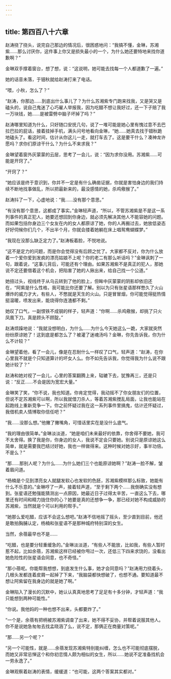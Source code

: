 ```yaml
---
---
---
```

title: 第四百八十六章
---




赵涛挠了挠头，说完自己那边的情况后，很困惑地问：“我搞不懂，金琳，苏湘紫……那么讨厌你，这件事上你又是损失最小的一个，为什么她还要特地来找你道歉啊？”

金琳双手撑着窗台，想了想，说：“这说明，她可能去找每一个人都道歉了一遍。”

她的话音未落，于钿秋就给赵涛打来了电话。

“喂，小秋，怎么了？”

“赵涛，你那边……到底出什么事儿了？为什么苏湘紫专门跑来找我，又是哭又是磕头的，说自己鬼迷了心巧雇人举报我，因为吃醋不想让我好过，还一下子赔了我一万块钱，她……是被雷劈中脑子坏掉了吗？”

赵涛哪里知道为什么，只好随口安抚几句，说了一堆可能是她心里有愧过意不去巴拉巴拉的屁话，接着挂掉手机，满头问号地看向金琳，“她……她真去找于钿秋跪地磕头了。看这时间，估计从你这儿一走，就打车去了。这是要干什么？凑神龙许愿吗？求你们原谅干什么？为什么不来求我？”

金琳望着窗外灰蒙蒙的云层，思考了一会儿，说：“因为求你没用。苏湘紫……可能是开窍了。”

“开窍了？”

“她应该是终于意识到，你并不一定是有什么确凿证据，你就是害怕身边的我们持续不断地找事做乱，所以把最新来的，最没感情的她，杀鸡儆猴了。”

赵涛抖了一下，心虚地说：“我……没有那个意思。”

“有没有那个意思，这都成了事实。”金琳轻声道，“所以，不管苏湘紫是不是这一系列事件的真正犯人，她要还想回到你身边，就必须先解决其他人不能容她的问题。而如果包括你身边三个女友在内的女人都原谅了她，你的人再搬过去，她放低姿态好好伺候你们几个，不出半个月，你就会搂着她躺在床上唱鸳鸯蝴蝶梦。”

“我现在没那么缺乏定力了。”赵涛板着脸，不悦地说。

“这不是定力的问题，而是你会觉得没有后顾之忧了。大家都不反对，你为什么放着一个爱你爱到发疯的漂亮姑娘不上呢？你的老二有那么听话吗？”金琳讽刺了一句，跟着说，“这事儿背后，可能还有个理由。如果苏湘紫不是真正的犯人，那她说不定还要借着这个机会，把陷害了她的人揪出来，给自己找一个公道。”

她扭过头，视线终于从乌云转到了他的脸上，但眸中灰蒙蒙的阴影却依旧还在，“阿紫是什么性格，我可能比你还要了解。别以为只有张星语那样憋久了火山爆炸的威力才大，有些人，不憋就是天生的火山。只是冒冒烟，你可能觉得挺热情挺温暖，喷发出来，能烧得你连渣都不剩。”

她叹了口气，一副恨铁不成钢的样子，轻声道：“你啊……杀鸡儆猴，却挑了只火凤凰下刀。真是顾头不顾腚。”

赵涛烦躁地说：“我就没想明白，为什么……为什么今天她这么一跪，大家就突然纷纷原谅她了！这到底是都怎么了？被灌了迷魂汤吗？金琳，你先告诉我，你为什么不计较？”

金琳望着他，看了一会儿，像是在忍耐什么一样叹了口气，轻声道：“赵涛，在你心里我不就是个只知道算计的坏女人么。你不如先告诉我，你觉得我为什么说不跟她计较了？”

赵涛和她对视了一会儿，心里的答案翻腾上来，轱辘下去，犹豫再三，还是只说：“反正……不会是因为宽宏大量。”

金琳笑了笑，“你不说，我也知道。你肯定觉得，我动摇不了你女朋友们的位置，但说不定苏湘紫可以啊，所以我就借刀杀人，等着苏湘紫搅乱局面，让我也能站在起跑线上重新竞争一下。你之前怀疑过我在这一系列事件里搞鬼，估计还怀疑过，我借机卖人情博取你信任吧？”

“我……没那么想。”他撇了撇嘴角，可惜话里实在是没什么底气。

“我的理由很简单。”金琳淡淡道，“她是咱们未来最好的依靠，你舍得不要她，我可不太舍得。换了我是你，你身边的女人，我说不定会只要她。别说只是原谅她这么简单，就是需要我巴结讨好她，我也一样做得来。这种时候对她示好，事半功倍。不是么？”

“那……那别人呢？为什么……为什么她们三个也能原谅她啊？”赵涛一脸不解，皱着眉问道。

“杨楠是个见到漂亮女人就腿发软心也发软的色胚，苏湘紫模样那么标致，她能有什么不乐意的。”金琳哼了一声，接着轻声道，“至于剩下两个……我倒确实没有想到。张星语还勉强能猜测出一点原因，她最近日子过得太辛苦，一直这么下去，哪里还有时间和精力拢住你的心？她要是真的还想争一争，那已经对她不构成威胁的苏湘紫，当然就是个可以利用的帮手。”

“她那么爱吃醋，应该不会这么想吧。”赵涛不信地摇了摇头，至少直到目前，他还是敢拍胸脯认定，杨楠和张星语不是那种城府特别深的女生。

当然，余蓓最早也不是……

“吃醋，也是要分轻重缓急的。”金琳淡淡道，“有些人不能放，比如我，有些人暂时惹不起，比如余蓓，苏湘紫这样已经被你甩过一次，还低三下四来求饶的，没看出她危险性的张星语会同意，也不奇怪。”

“那小蓓呢。你能帮我想想，到底发生什么事，她才会同意吗？”赵涛用力挠着头，几根头发都连着皮屑一起掉了下来，“我脑袋都快想破了，也想不通。要知道最不想让阿紫留在我身边的就是她了啊。”

金琳陷入了漫长的沉默中，她认认真真地思考了足足有十多分钟，才轻声道：“我只能想到两种可能性。”

“你说。我他妈的一种也想不出来，头都要炸了。”

“一个是，余蓓有把柄被苏湘紫调查了出来，她不得不妥协，并帮着说服其他人。你不是说她急匆匆去找孟晓涵了么，说不定，那俩正在商量对策呢。”

“那……另一个呢？”

“另一个可能性，就是……余蓓发现苏湘紫特别能纠缠，怎么也不可能彻底摆脱，而她又非常忌惮这个和你初恋情人颇为相似的女生，所以……她说不定准备找机会一劳永逸了。”

金琳观察着赵涛的表情，缓缓道：“也可能，这两个答案其实都对。”